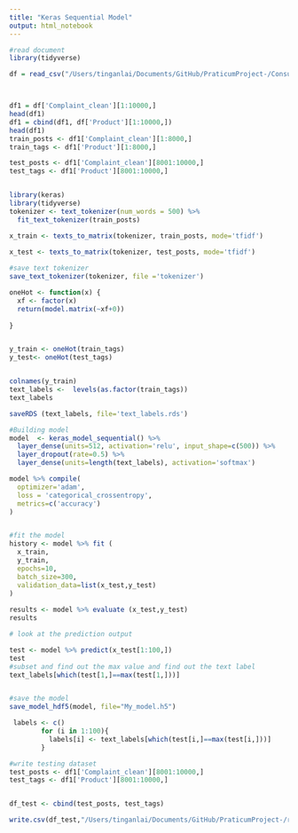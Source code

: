 ```yaml
---
title: "Keras Sequential Model"
output: html_notebook
---
```


```r
#read document
library(tidyverse)

df = read_csv("/Users/tinganlai/Documents/GitHub/PraticumProject-/Consumer_Complaints_lemma.csv")



df1 = df['Complaint_clean'][1:10000,]
head(df1)
df1 = cbind(df1, df['Product'][1:10000,])
head(df1)
train_posts <- df1['Complaint_clean'][1:8000,]
train_tags <- df1['Product'][1:8000,]

test_posts <- df1['Complaint_clean'][8001:10000,]
test_tags <- df1['Product'][8001:10000,]



```


```r
library(keras)
library(tidyverse)
tokenizer <- text_tokenizer(num_words = 500) %>%
  fit_text_tokenizer(train_posts)
```



```r
x_train <- texts_to_matrix(tokenizer, train_posts, mode='tfidf')
  
x_test <- texts_to_matrix(tokenizer, test_posts, mode='tfidf')

#save text tokenizer
save_text_tokenizer(tokenizer, file ='tokenizer')

```

```r
oneHot <- function(x) {
  xf <- factor(x)
  return(model.matrix(~xf+0))
  
}


y_train <- oneHot(train_tags)
y_test<- oneHot(test_tags)


colnames(y_train)
text_labels <-  levels(as.factor(train_tags))
text_labels

saveRDS (text_labels, file='text_labels.rds')


```




```r

#Building model
model  <- keras_model_sequential() %>%
  layer_dense(units=512, activation='relu', input_shape=c(500)) %>%
  layer_dropout(rate=0.5) %>%
  layer_dense(units=length(text_labels), activation='softmax')

model %>% compile(
  optimizer='adam',
  loss = 'categorical_crossentropy',
  metrics=c('accuracy')
)


#fit the model
history <- model %>% fit (
  x_train,
  y_train,
  epochs=10,
  batch_size=300,
  validation_data=list(x_test,y_test)
)
  
results <- model %>% evaluate (x_test,y_test)
results


```



```r
# look at the prediction output

test <- model %>% predict(x_test[1:100,])
test
#subset and find out the max value and find out the text label
text_labels[which(test[1,]==max(test[1,]))]


#save the model
save_model_hdf5(model, file="My_model.h5")
```

```r
 labels <- c()
        for (i in 1:100){
          labels[i] <- text_labels[which(test[i,]==max(test[i,]))]
        }

```

```r
#write testing dataset 
test_posts <- df1['Complaint_clean'][8001:10000,]
test_tags <- df1['Product'][8001:10000,]


df_test <- cbind(test_posts, test_tags)

write.csv(df_test,"/Users/tinganlai/Documents/GitHub/PraticumProject-/rshiny/test_in_R.csv", row.names = FALSE)

```




